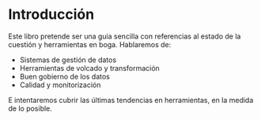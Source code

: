 # Introducción

Este libro pretende ser una guía sencilla con referencias al estado de la cuestión y herramientas en boga. Hablaremos de:

* Sistemas de gestión de datos
* Herramientas de volcado y transformación
* Buen gobierno de los datos
* Calidad y monitorización

 E intentaremos cubrir las últimas tendencias en herramientas, en la medida de lo posible.